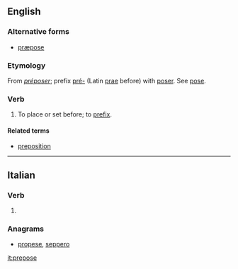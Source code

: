 ==English==

===Alternative forms===
* [[præpose]] {{qualifier|archaic|rare}}

===Etymology===
From {{etyl|fr|en}} ''[[préposer]]''; prefix [[pré-]] (Latin [[prae]] before) with [[poser]]. See [[pose]].

===Verb===
{{en-verb|prepos}}

# {{label|en|transitive}} To place or set before; to [[prefix]].
#: {{rfquotek|Fuller}}

====Related terms====
* [[preposition]]

----

==Italian==

===Verb===
{{head|it|verb form}}

# {{inflection of|preporre||3|s|phis|lang=it}}

===Anagrams===
* [[propese#Italian|propese]], [[seppero#Italian|seppero]]

[[it:prepose]]